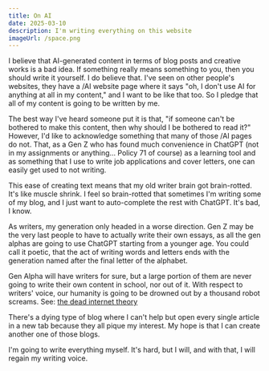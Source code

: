 ```yaml
---
title: On AI
date: 2025-03-10
description: I'm writing everything on this website
imageUrl: /space.png
---
```


I believe that AI-generated content in terms of blog posts and creative works is a bad idea. If something really means something to you, then you should write it yourself. I do believe that. I've seen on other people's websites, they have a /AI website page where it says "oh, I don't use AI for anything at all in my content," and I want to be like that too. So I pledge that all of my content is going to be written by me.

The best way I've heard someone put it is that, "if someone can't be bothered to make this content, then why should I be bothered to read it?"
However, I'd like to acknowledge something that many of those /AI pages do not. That, as a Gen Z who has found much convenience in ChatGPT (not in my assignments or anything... Policy 71 of course) as a learning tool and as something that I use to write job applications and cover letters, one can easily get used to not writing.

This ease of creating text means that my old writer brain got brain-rotted. It's like muscle shrink. I feel so brain-rotted that sometimes I'm writing some of my blog, and I just want to auto-complete the rest with ChatGPT. It's bad, I know.

As writers, my generation only headed in a worse direction. Gen Z may be the very last people to have to actually write their own essays, as all the gen alphas are going to use ChatGPT starting from a younger age. You could call it poetic, that the act of writing words and letters ends with the generation named after the final letter of the alphabet.

Gen Alpha will have writers for sure, but a large portion of them are never going to write their own content in school, nor out of it. With respect to writers' voice, our humanity is going to be drowned out by a thousand robot screams. See: [the dead internet theory](https://en.wikipedia.org/wiki/Dead_Internet_theory)

There's a dying type of blog where I can't help but open every single article in a new tab because they all pique my interest. My hope is that I can create another one of those blogs.

I'm going to write everything myself. It's hard, but I will, and with that, I will regain my writing voice.
